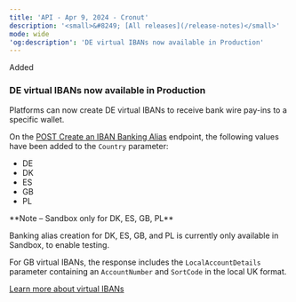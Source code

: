 ```yaml
---
title: 'API - Apr 9, 2024 - Cronut'  
description: '<small>&#8249; [All releases](/release-notes)</small>'  
mode: wide  
'og:description': 'DE virtual IBANs now available in Production'  
---
```

<div class="release-notes-page">

<div class="pill pill-green">Added</div> 
  
### DE virtual IBANs now available in Production  

Platforms can now create DE virtual IBANs to receive bank wire pay-ins to a specific wallet.  

On the <a href="/api-reference/banking-aliases/create-iban-banking-alias">POST Create an IBAN Banking Alias</a> endpoint, the following values have been added to the `Country` parameter:  
- DE  
- DK  
- ES  
- GB  
- PL  

<Note>  
**Note – Sandbox only for DK, ES, GB, PL** 
  
Banking alias creation for DK, ES, GB, and PL is currently only available in Sandbox, to enable testing.  
</Note>  

For GB virtual IBANs, the response includes the `LocalAccountDetails` parameter containing an `AccountNumber` and `SortCode` in the local UK format.  

<a href="/guides/payment-methods/banking/virtual-iban" class="btn Secondary normal">Learn more about virtual IBANs</a>

</div>